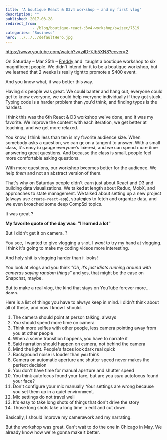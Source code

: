 ```yaml
---
title: 'A boutique React & D3v4 workshop – and my first vlog'
description: ""
published: 2017-03-28
redirect_from: 
            - /blog/boutique-react-d3v4-workshop/swizec/7519
categories: "Business"
hero: ../../../defaultHero.jpg
---
```


<https://www.youtube.com/watch?v=zdD-7Jb5XN8?ecver=2>

On Saturday – Mar 25th – [Freddy](https://twitter.com/frangel85) and I taught a boutique workshop to six magnificent people. We didn't intend for it to be a boutique workshop, but we learned that 2 weeks is really tight to promote a $400 event.

And you know what, it was better this way.

Having six people was great. We could banter and hang out, everyone could get to know everyone, we could help everyone individually if they got stuck. Typing code is a harder problem than you'd think, and finding typos is the hardest.

I think this was the 6th React & D3 workshop we've done, and it was my favorite. We improve the content with each iteration, we get better at teaching, and we get more relaxed.

You know, I think less than ten is my favorite audience size. When somebody asks a question, we can go on a tangent to answer. With a small class, it's easy to gauge everyone's interest, and we can spend more time answering great questions. And because the class is small, people feel more comfortable asking questions.

With more questions, our workshop becomes better for the audience. We help _them_ and not an abstract version of them.

That's why on Saturday people didn't learn just about React and D3 and building data visualizations. We talked at length about Redux, MobX, and approaches to state management. We talked about setting up a new project (always use `create-react-app`), strategies to fetch and organize data, and we even broached some deep CompSci topics.

It was great ?

**My favorite quote of the day was: "I learned a lot"**

But I didn't get it on camera. ?

You see, I wanted to give vlogging a shot. I _want_ to try my hand at vlogging. I think it's going to make my coding videos more interesting.

And holy shit is vlogging harder than it looks!

You look at vlogs and you think _"Oh, it's just idiots running around with cameras saying random things"_ and yes, that might be the case on Snapchat, maybe.

But to make a real vlog, the kind that stays on YouTube forever more… damn.

Here is a list of things you have to always keep in mind. I didn't think about all of these, and now I know I should.

1.  The camera should point at person talking, always
2.  _You_ should spend more time on camera
3.  Think more selfies with other people, less camera pointing away from you at other people
4.  When a scene transition happens, you have to narrate it
5.  Said narration should happen on camera, not behind the camera
6.  Mind the light. People's faces look dark real quick
7.  Background noise is louder than you think
8.  Camera on automatic aperture and shutter speed never makes the perfect decision
9.  You don't have time for manual aperture and shutter speed
10. You think autofocus found your face, but are you _sure_ autofocus found your face?
11. Don't configure your mic manually. Your settings are wrong because you set them up in a quiet environment.
12. Mic settings do not travel well
13. It's easy to take long shots of things that don't drive the story
14. Those long shots take a long time to edit and cut down

Basically, I should improve my camerawork and my narrating.

But the workshop was great. Can't wait to do the one in Chicago in May. We already know how we're gonna make it better.
